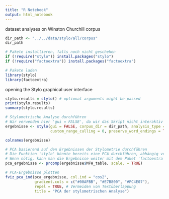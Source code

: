 ```yaml
---
title: "R Notebook"
output: html_notebook
---
```



dataset analyses on Winston Churchill corpus


```r
dir_path <- "../../data/stylo/all/corpus"
dir_path
```

```r
# Pakete installieren, falls noch nicht geschehen
if (!require("stylo")) install.packages("stylo")
if (!require("factoextra")) install.packages("factoextra")

# Pakete laden
library(stylo)
library(factoextra)
```

opening the Stylo graphical user interface
```r
stylo.results = stylo() # optional arguments might be passed
print(stylo.results)
summary(stylo.results)
```

```r
# Stylometrische Analyse durchführen
# Wir verwenden hier 'gui = FALSE', da wir das Skript nicht interaktiv ausführen
ergebnisse <- stylo(gui = FALSE, corpus_dir = dir_path, analysis_type = "CA", 
                    custom_range_culling = 0, preserve_word_endings = TRUE)
```
```r
colnames(ergebnisse)
```

```r
# PCA basierend auf den Ergebnissen der Stylometrie durchführen
# Die Funktion 'stylo' könnte bereits eine PCA durchführen, abhängig von der gewählten Analyseart
# Wenn nötig, kann man die Ergebnisse weiter mit dem Paket 'factoextra' analysieren
pca_ergebnisse <- prcomp(ergebnisse$MFW_table, scale. = TRUE)

# PCA-Ergebnisse plotten
fviz_pca_ind(pca_ergebnisse, col.ind = "cos2", 
             gradient.cols = c("#00AFBB", "#E7B800", "#FC4E07"), 
             repel = TRUE, # Vermeiden von Textüberlappung
             title = "PCA der stylometrischen Analyse")


```

